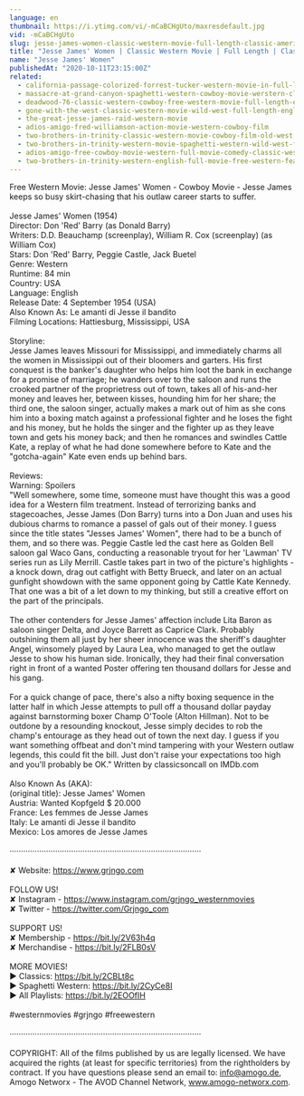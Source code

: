 ```yaml
---
language: en
thumbnail: https://i.ytimg.com/vi/-mCaBCHgUto/maxresdefault.jpg
vid: -mCaBCHgUto
slug: jesse-james-women-classic-western-movie-full-length-classic-american-cowboy-film-english
title: "Jesse James' Women | Classic Western Movie | Full Length | Classic American Cowboy Film | English"
name: "Jesse James' Women"
publishedAt: "2020-10-11T23:15:00Z"
related:
  - california-passage-colorized-forrest-tucker-western-movie-in-full-length
  - massacre-at-grand-canyon-spaghetti-western-cowboy-movie-werstern-classic-english
  - deadwood-76-classic-western-cowboy-free-western-movie-full-length-english
  - gone-with-the-west-classic-western-movie-wild-west-full-length-english
  - the-great-jesse-james-raid-western-movie
  - adios-amigo-fred-williamson-action-movie-western-cowboy-film
  - two-brothers-in-trinity-classic-western-movie-cowboy-film-old-west
  - two-brothers-in-trinity-western-movie-spaghetti-western-wild-west-full-length
  - adios-amigo-free-cowboy-movie-western-full-movie-comedy-classic-western-movies
  - two-brothers-in-trinity-western-english-full-movie-free-western-feature-film-spaghetti-western
---
```


Free Western Movie: Jesse James' Women - Cowboy Movie - Jesse James keeps so busy skirt-chasing that his outlaw career starts to suffer. <br />
<br />
Jesse James' Women (1954)<br />
Director: Don 'Red' Barry (as Donald Barry)<br />
Writers: D.D. Beauchamp (screenplay), William R. Cox (screenplay) (as William Cox) <br />
Stars: Don 'Red' Barry, Peggie Castle, Jack Buetel<br />
Genre: Western<br />
Runtime: 84 min <br />
Country: USA <br />
Language: English <br />
Release Date: 4 September 1954 (USA)<br />
Also Known As: Le amanti di Jesse il bandito<br />
Filming Locations: Hattiesburg, Mississippi, USA<br />
<br />
Storyline:<br />
Jesse James leaves Missouri for Mississippi, and immediately charms all the women in Mississippi out of their bloomers and garters. His first conquest is the banker's daughter who helps him loot the bank in exchange for a promise of marriage; he wanders over to the saloon and runs the crooked partner of the proprietress out of town, takes all of his-and-her money and leaves her, between kisses, hounding him for her share; the third one, the saloon singer, actually makes a mark out of him as she cons him into a boxing match against a professional fighter and he loses the fight and his money, but he holds the singer and the fighter up as they leave town and gets his money back; and then he romances and swindles Cattle Kate, a replay of what he had done somewhere before to Kate and the "gotcha-again" Kate even ends up behind bars.<br />
<br />
Reviews:<br />
Warning: Spoilers<br />
"Well somewhere, some time, someone must have thought this was a good idea for a Western film treatment. Instead of terrorizing banks and stagecoaches, Jesse James (Don Barry) turns into a Don Juan and uses his dubious charms to romance a passel of gals out of their money. I guess since the title states "Jesses James' Women", there had to be a bunch of them, and so there was. Peggie Castle led the cast here as Golden Bell saloon gal Waco Gans, conducting a reasonable tryout for her 'Lawman' TV series run as Lily Merrill. Castle takes part in two of the picture's highlights - a knock down, drag out catfight with Betty Brueck, and later on an actual gunfight showdown with the same opponent going by Cattle Kate Kennedy. That one was a bit of a let down to my thinking, but still a creative effort on the part of the principals.<br />
<br />
The other contenders for Jesse James' affection include Lita Baron as saloon singer Delta, and Joyce Barrett as Caprice Clark. Probably outshining them all just by her sheer innocence was the sheriff's daughter Angel, winsomely played by Laura Lea, who managed to get the outlaw Jesse to show his human side. Ironically, they had their final conversation right in front of a wanted Poster offering ten thousand dollars for Jesse and his gang.<br />
<br />
For a quick change of pace, there's also a nifty boxing sequence in the latter half in which Jesse attempts to pull off a thousand dollar payday against barnstorming boxer Champ O'Toole (Alton Hillman). Not to be outdone by a resounding knockout, Jesse simply decides to rob the champ's entourage as they head out of town the next day. I guess if you want something offbeat and don't mind tampering with your Western outlaw legends, this could fit the bill. Just don't raise your expectations too high and you'll probably be OK." Written by classicsoncall on IMDb.com<br />
<br />
Also Known As (AKA):<br />
(original title): Jesse James' Women<br />
Austria: Wanted Kopfgeld $ 20.000<br />
France: Les femmes de Jesse James<br />
Italy: Le amanti di Jesse il bandito<br />
Mexico: Los amores de Jesse James<br />
<br />
····················································································<br />
<br />
✘ Website: https://www.grjngo.com<br />
<br />
FOLLOW US!<br />
✘ Instagram - https://www.instagram.com/grjngo_westernmovies<br />
✘ Twitter - https://twitter.com/Grjngo_com<br />
<br />
SUPPORT US!<br />
✘ Membership - https://bit.ly/2V63h4q<br />
✘ Merchandise - https://bit.ly/2FLB0sV<br />
<br />
MORE MOVIES! <br />
► Classics: https://bit.ly/2CBLt8c <br />
► Spaghetti Western: https://bit.ly/2CyCe8I <br />
► All Playlists: https://bit.ly/2EOOfIH <br />
<br />
#westernmovies #grjngo #freewestern<br />
<br />
····················································································<br />
<br />
COPYRIGHT: All of the films published by us are legally licensed. We have acquired the rights (at least for specific territories) from the rightholders by contract. If you have questions please send an email to: info@amogo.de, Amogo Networx - The AVOD Channel Network, www.amogo-networx.com.